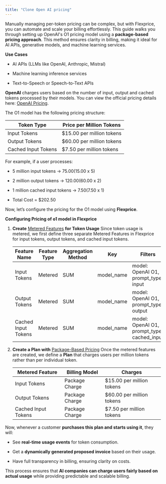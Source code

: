 ```yaml
---
title: "Clone Open AI pricing"
---
```


Manually managing per-token pricing can be complex, but with Flexprice, you can automate and scale your billing effortlessly. This guide walks you through setting up OpenAI's O1 pricing model using a **package-based pricing approach**. This method ensures clarity in billing, making it ideal for AI APIs, generative models, and machine learning services.

**Use Cases**

* AI APIs (LLMs like OpenAI, Anthropic, Mistral)

* Machine learning inference services

* Text-to-Speech or Speech-to-Text APIs

**OpenAI** charges users based on the number of input, output and cached tokens processed by their models. You can view the official pricing details here: [OpenAI Pricing](https://openai.com/api/pricing/).

The O1 model has the following pricing structure:

| **Token Type**      | **Price per Million Tokens** |
| ------------------- | ---------------------------- |
| Input Tokens        | $15.00 per million tokens    |
| Output Tokens       | $60.00 per million tokens    |
| Cached Input Tokens | $7.50 per million tokens     |

For example, if a user processes:

* 5 million input tokens → $75.00 ($15.00 x 5)

* 2 million output tokens → $120.00 ($60.00 x 2)

* 1 million cached input tokens → $7.50 ($7.50 x 1)

* Total Cost = $202.50

Now, let’s configure the pricing for the O1 model using **Flexprice**.

**Configuring Pricing of o1 model in Flexprice**

1. **Create** [Metered Features](../../Features%201b09b3a59a6880e59e45d3e7a56bd66b/Creating%20a%20feature%201b09b3a59a68808fafbfd3ec556640dd.md) **for Token Usage**
   Since token usage is metered, we first define three separate Metered Features in Flexprice for input tokens, output tokens, and cached input tokens.

   | **Feature Name**    | **Feature Type** | **Aggregation Method** | **Key**     | **Filters**                                   |
   | ------------------- | ---------------- | ---------------------- | ----------- | --------------------------------------------- |
   | Input Tokens        | Metered          | SUM                    | model\_name | model: OpenAI O1, prompt\_type: input         |
   | Output Tokens       | Metered          | SUM                    | model\_name | model: OpenAI O1, prompt\_type: output        |
   | Cached Input Tokens | Metered          | SUM                    | model\_name | model: OpenAI O1, prompt\_type: cached\_input |

2. **Create a Plan with** [Package-Based Pricing](../Charges%20in%20plans%201b09b3a59a6880d69013dab788bbe5ea/Package%201b09b3a59a688086af25c00392d217a5.md)
   Once the metered features are created, we define a **Plan** that charges users per million tokens rather than per individual token.

   | **Metered Feature** | **Billing Model** | Charges                   |
   | ------------------- | ----------------- | ------------------------- |
   | Input Tokens        | Package Charge    | $15.00 per million tokens |
   | Output Tokens       | Package Charge    | $60.00 per million tokens |
   | Cached Input Tokens | Package Charge    | $7.50 per million tokens  |

Now, whenever a customer **purchases this plan and starts using it**, they will:

* See **real-time usage events** for token consumption.

* Get a **dynamically generated proposed invoice** based on their usage.

* Have full transparency in billing, ensuring clarity on costs.

This process ensures that **AI companies can charge users fairly based on actual usage** while providing predictable and scalable billing.